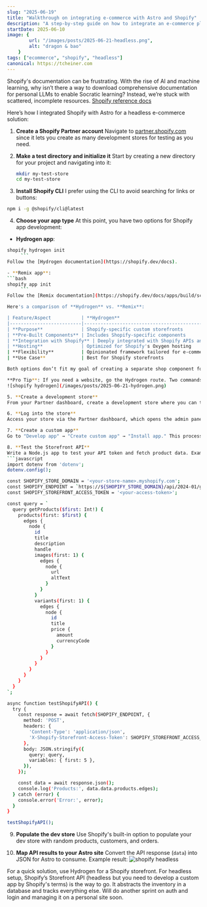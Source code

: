 ```yaml
---
slug: "2025-06-19"
title: "Walkthrough on integrating e-commerce with Astro and Shopify"
description: "A step-by-step guide on how to integrate an e-commerce platform with Astro and Shopify, including code snippets."
startDate: 2025-06-10
image: {
        url: "/images/posts/2025-06-21-headless.png",
        alt: "dragon & bao"
    }
tags: ["ecommerce", "shopify", "headless"]
canonical: https://tcheiner.com
---
```


Shopify's documentation can be frustrating. With the rise of AI and machine learning, why isn’t there a way to download comprehensive documentation for personal LLMs to enable Socratic learning? Instead, we’re stuck with scattered, incomplete resources. [Shopify reference docs](https://shopify.dev/docs)

Here’s how I integrated Shopify with Astro for a headless e-commerce solution:

1. **Create a Shopify Partner account**
   Navigate to [partner.shopify.com](https://partner.shopify.com) since it lets you create as many development stores for testing as you need.

2. **Make a test directory and initialize it**
   Start by creating a new directory for your project and navigating into it:
   ```bash
   mkdir my-test-store
   cd my-test-store
   ```

3. **Install Shopify CLI**
I prefer using the CLI to avoid searching for links or buttons:
```bash
npm i -g @shopify/cli@latest
   ```

4. **Choose your app type**
At this point, you have two options for Shopify app development:

- **Hydrogen app**:
```bash
shopify hydrogen init
     ```
Follow the [Hydrogen documentation](https://shopify.dev/docs).

- **Remix app**:
```bash
shopify app init
     ```
Follow the [Remix documentation](https://shopify.dev/docs/apps/build/scaffold-app).

Here's a comparison of **Hydrogen** vs. **Remix**:

| Feature/Aspect           | **Hydrogen**                                      | **Remix**                                           |
|--------------------------|--------------------------------------------------|----------------------------------------------------|
| **Purpose**              | Shopify-specific custom storefronts              | General-purpose web applications                  |
| **Pre-Built Components** | Includes Shopify-specific components             | No pre-built Shopify components                   |
| **Integration with Shopify** | Deeply integrated with Shopify APIs and ecosystem | Can integrate with Shopify APIs, but not specific |
| **Hosting**              | Optimized for Shopify's Oxygen hosting           | Hosting-agnostic (can be deployed anywhere)       |
| **Flexibility**          | Opinionated framework tailored for e-commerce    | Unopinionated and flexible                        |
| **Use Case**             | Best for Shopify storefronts                     | Best for general web applications, including storefronts |

Both options don’t fit my goal of creating a separate shop component for my Astro website. Instead, I followed Shopify’s [Headless documentation](https://shopify.dev/docs/storefronts/headless/bring-your-own-stack) and documented my process for future reference.

**Pro Tip**: If you need a website, go the Hydrogen route. Two commands and you’ve got a store up and running.
![shopify hydrogen](/images/posts/2025-06-21-hydrogen.png)

5. **Create a development store**
From your Partner dashboard, create a development store where you can test features.

6. **Log into the store**
Access your store via the Partner dashboard, which opens the admin panel (e.g., `admin.shopify.com/<store_id>`).

7. **Create a custom app**
Go to "Develop app" → "Create custom app" → "Install app." This process generates an API token for accessing Shopify’s ecosystem.

8. **Test the Storefront API**
Write a Node.js app to test your API token and fetch product data. Example code:
```javascript
import dotenv from 'dotenv';
dotenv.config();

const SHOPIFY_STORE_DOMAIN = '<your-store-name>.myshopify.com';
const SHOPIFY_ENDPOINT = `https://${SHOPIFY_STORE_DOMAIN}/api/2024-01/graphql.json`;
const SHOPIFY_STOREFRONT_ACCESS_TOKEN = '<your-access-token>';

const query = `
  query getProducts($first: Int!) {
    products(first: $first) {
      edges {
        node {
          id
          title
          description
          handle
          images(first: 1) {
            edges {
              node {
                url
                altText
              }
            }
          }
          variants(first: 1) {
            edges {
              node {
                id
                title
                price {
                  amount
                  currencyCode
                }
              }
            }
          }
        }
      }
    }
  }
`;

async function testShopifyAPI() {
  try {
    const response = await fetch(SHOPIFY_ENDPOINT, {
      method: 'POST',
      headers: {
        'Content-Type': 'application/json',
        'X-Shopify-Storefront-Access-Token': SHOPIFY_STOREFRONT_ACCESS_TOKEN,
      },
      body: JSON.stringify({
        query: query,
        variables: { first: 5 },
      }),
    });

    const data = await response.json();
    console.log('Products:', data.data.products.edges);
  } catch (error) {
    console.error('Error:', error);
  }
}

testShopifyAPI();
   ```

9. **Populate the dev store**
Use Shopify's built-in option to populate your dev store with random products, customers, and orders.

10. **Map API results to your Astro site**
Convert the API response (`data`) into JSON for Astro to consume.
Example result:
![shopify headless](/images/posts/2025-06-21-headless.png)

For a quick solution, use Hydrogen for a Shopify storefront.
For headless setup, Shopify’s Storefront API (headless but you need to develop a custom app by Shopify's terms) is the
way to go.  It abstracts the inventory in a database and tracks everything else.  Will do another sprint on auth and
login and managing it on a personal site soon.
